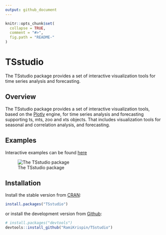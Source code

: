 ```yaml
---
output: github_document
---
```


```r
knitr::opts_chunk$set(
  collapse = TRUE,
  comment = "#>",
  fig.path = "README-"
)
```

# TSstudio

The TSstudio package provides a set of interactive visualization tools for time series analysis and forecasting. 

## Overview

The TSstudio package provides a set of interactive visualization tools, based on the [Plotly](https://plot.ly/r/)  engine, for time series analysis and forecasting supporting ts, mts, zoo and xts objects. That includes visualization tools for seasonal and correlation analysis, and forecasting.  

## Examples

Interactive examples can be found [here](https://cran.r-project.org/web/packages/TSstudio/vignettes/TSstudio_Intro.html)


![The TSstudio package](https://github.com/RamiKrispin/TSstudio/blob/master/vignettes/gif/TSstudio.gif)



## Installation


Install the stable version from [CRAN](https://CRAN.R-project.org/package=TSstudio):
``` r
install.packages("TSstudio")
```

or install the development version from [Github](https://github.com/RamiKrispin/TSstudio):
``` r
# install.packages("devtools")
devtools::install_github("RamiKrispin/TSstudio")
```

